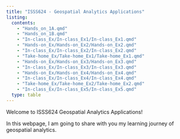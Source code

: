 ```yaml
---
title: "ISSS624 - Geospatial Analytics Applications"
listing:
  contents: 
    - "Hands_on_1A.qmd"
    - "Hands_on_1B.qmd"
    - "In-class_Ex/In-class_Ex1/In-class_Ex1.qmd"
    - "Hands-on_Ex/Hands-on_Ex2/Hands-on_Ex2.qmd"
    - "In-class_Ex/In-class_Ex2/In-class_Ex2.qmd"
    - "Take-home_Ex/Take-home_Ex1/Take-home_Ex1.qmd"
    - "Hands-on_Ex/Hands-on_Ex3/Hands-on_Ex3.qmd"
    - "In-class_Ex/In-class_Ex3/In-class_Ex3.qmd"
    - "Hands-on_Ex/Hands-on_Ex4/Hands-on_Ex4.qmd"
    - "In-class_Ex/In-class_Ex4/In-class_Ex4.qmd"
    - "Take-home_Ex/Take-home_Ex2/Take-home_Ex2.qmd"
    - "In-class_Ex/In-class_Ex5/In-class_Ex5.qmd"
  type: table
---
```


Welcome to ISSS624 Geospatial Analytics Applications!

In this webpage, I am going to share with you my learning journey of geospatial analytics.
